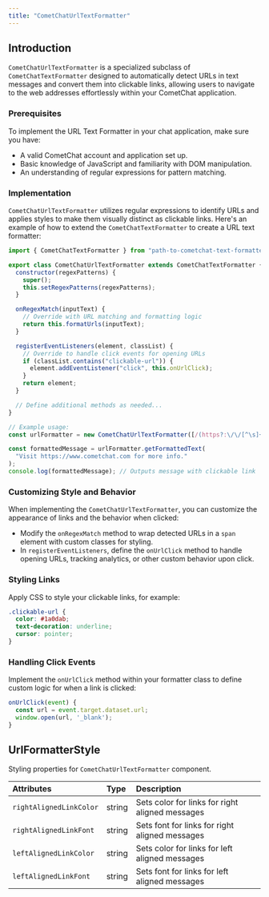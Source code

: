```yaml
---
title: "CometChatUrlTextFormatter"
---
```


## Introduction

`CometChatUrlTextFormatter` is a specialized subclass of `CometChatTextFormatter` designed to automatically detect URLs in text messages and convert them into clickable links, allowing users to navigate to the web addresses effortlessly within your CometChat application.

### Prerequisites

To implement the URL Text Formatter in your chat application, make sure you have:

* A valid CometChat account and application set up.
* Basic knowledge of JavaScript and familiarity with DOM manipulation.
* An understanding of regular expressions for pattern matching.

### Implementation

`CometChatUrlTextFormatter` utilizes regular expressions to identify URLs and applies styles to make them visually distinct as clickable links. Here's an example of how to extend the `CometChatTextFormatter` to create a URL text formatter:

```javascript
import { CometChatTextFormatter } from "path-to-cometchat-text-formatter";

export class CometChatUrlTextFormatter extends CometChatTextFormatter {
  constructor(regexPatterns) {
    super();
    this.setRegexPatterns(regexPatterns);
  }

  onRegexMatch(inputText) {
    // Override with URL matching and formatting logic
    return this.formatUrls(inputText);
  }

  registerEventListeners(element, classList) {
    // Override to handle click events for opening URLs
    if (classList.contains("clickable-url")) {
      element.addEventListener("click", this.onUrlClick);
    }
    return element;
  }

  // Define additional methods as needed...
}

// Example usage:
const urlFormatter = new CometChatUrlTextFormatter([/(https?:\/\/[^\s]+)/g]);

const formattedMessage = urlFormatter.getFormattedText(
  "Visit https://www.cometchat.com for more info."
);
console.log(formattedMessage); // Outputs message with clickable link
```

### Customizing Style and Behavior

When implementing the `CometChatUrlTextFormatter`, you can customize the appearance of links and the behavior when clicked:

* Modify the `onRegexMatch` method to wrap detected URLs in a `span` element with custom classes for styling.
* In `registerEventListeners`, define the `onUrlClick` method to handle opening URLs, tracking analytics, or other custom behavior upon click.

### Styling Links

Apply CSS to style your clickable links, for example:

```css
.clickable-url {
  color: #1a0dab;
  text-decoration: underline;
  cursor: pointer;
}
```

### Handling Click Events

Implement the `onUrlClick` method within your formatter class to define custom logic for when a link is clicked:

```javascript
onUrlClick(event) {
  const url = event.target.dataset.url;
  window.open(url, '_blank');
}
```

## UrlFormatterStyle

Styling properties for `CometChatUrlTextFormatter` component.

| Attributes              | Type   | Description                                     |
| :----------------------- | :------ | :----------------------------------------------- |
| `rightAlignedLinkColor` | string | Sets color for links for right aligned messages |
| `rightAlignedLinkFont`  | string | Sets font for links for right aligned messages  |
| `leftAlignedLinkColor`  | string | Sets color for links for left aligned messages  |
| `leftAlignedLinkFont`   | string | Sets font for links for left aligned messages   |
